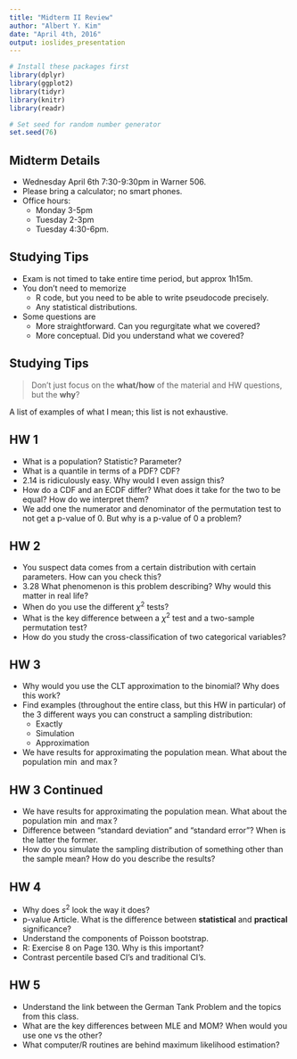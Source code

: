 ```yaml
---
title: "Midterm II Review"
author: "Albert Y. Kim"
date: "April 4th, 2016"
output: ioslides_presentation
---
```


```r
# Install these packages first
library(dplyr)
library(ggplot2)
library(tidyr)
library(knitr)
library(readr)

# Set seed for random number generator
set.seed(76)
```


## Midterm Details

* Wednesday April 6th 7:30-9:30pm in Warner 506.
* Please bring a calculator; no smart phones.
* Office hours: 
    + Monday 3-5pm
    + Tuesday 2-3pm
    + Tuesday 4:30-6pm.

    
    


## Studying Tips

* Exam is not timed to take entire time period, but approx 1h15m.
* You don't need to memorize
    + R code, but you need to be able to write pseudocode precisely.
    + Any statistical distributions.
* Some questions are
    + More straightforward. Can you regurgitate what we covered?
    + More conceptual. Did you understand what we covered?

    


## Studying Tips

> Don't just focus on the **what/how** of the material and HW questions, but the **why**?

A list of examples of what I mean; this list is not exhaustive.




## HW 1

* What is a population? Statistic? Parameter?
* What is a quantile in terms of a PDF? CDF?
* 2.14 is ridiculously easy. Why would I even assign this?
* How do a CDF and an ECDF differ? What does it take for the two to be equal?
How do we interpret them?
* We add one the numerator and denominator of the permutation test to not get a
p-value of 0. But why is a p-value of 0 a problem?





## HW 2

* You suspect data comes from a certain distribution with certain parameters.
How can you check this?
* 3.28 What phenomenon is this problem describing? Why would this matter in real
life?
* When do you use the different $\chi^2$ tests?
* What is the key difference between a $\chi^2$ test and a two-sample
permutation test?
* How do you study the cross-classification of two categorical variables?





## HW 3

* Why would you use the CLT approximation to the binomial? Why does this work?
* Find examples (throughout the entire class, but this HW in particular) of the
3 different ways you can construct a sampling distribution:
    + Exactly
    + Simulation
    + Approximation
* We have results for approximating the population mean. What about the
population $\min$ and $\max$?





## HW 3 Continued

* We have results for approximating the population mean. What about the
population $\min$ and $\max$?
* Difference between "standard deviation" and "standard error"? When is the latter the former.
* How do you simulate the sampling distribution of something other than the
sample mean? How do you describe the results?





## HW 4

* Why does $s^2$ look the way it does?
* p-value Article. What is the difference between **statistical** and
**practical** significance?
* Understand the components of Poisson bootstrap.
* R: Exercise 8 on Page 130. Why is this important?
* Contrast percentile based CI's and traditional CI's.





## HW 5

* Understand the link between the German Tank Problem and the topics from this
class.
* What are the key differences between MLE and MOM?  When would you use one vs
the other?
* What computer/R routines are behind maximum likelihood estimation?